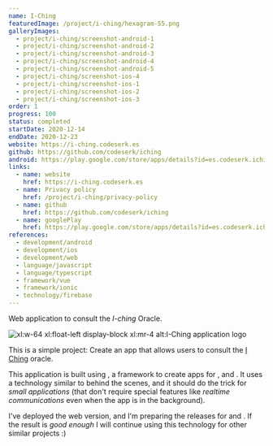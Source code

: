 ```yaml
---
name: I-Ching
featuredImage: /project/i-ching/hexagram-55.png
galleryImages:
  - project/i-ching/screenshot-android-1
  - project/i-ching/screenshot-android-2
  - project/i-ching/screenshot-android-3
  - project/i-ching/screenshot-android-4
  - project/i-ching/screenshot-android-5
  - project/i-ching/screenshot-ios-4
  - project/i-ching/screenshot-ios-1
  - project/i-ching/screenshot-ios-2
  - project/i-ching/screenshot-ios-3
order: 1
progress: 100
status: completed
startDate: 2020-12-14
endDate: 2020-12-23
website: https://i-ching.codeserk.es
github: https://github.com/codeserk/iching
android: https://play.google.com/store/apps/details?id=es.codeserk.iching
links:
  - name: website
    href: https://i-ching.codeserk.es
  - name: Privacy policy
    href: /project/i-ching/privacy-policy
  - name: github
    href: https://github.com/codeserk/iching
  - name: googlePlay
    href: https://play.google.com/store/apps/details?id=es.codeserk.iching
references:
  - development/android
  - development/ios
  - development/web
  - language/javascript
  - language/typescript
  - framework/vue
  - framework/ionic
  - technology/firebase
---
```


Web application to consult the _I-ching_ Oracle.

![xl:w-64 xl:float-left display-block xl:mr-4 alt:I-Ching application logo](/project/i-ching/logo.png)

This is a simple project: Create an app that allows users to consult the [I Ching](https://en.wikipedia.org/wiki/I_Ching) oracle.

This application is built using [](framework/ionic), a framework to create apps for [](development/android), [](development/ios) and [](development/web). It uses a technology similar to [](technology/phonegap) behind the scenes, and it should do the trick for _small applications_ (that don't require special features like _realtime communications_ even when the app is in the background).

I've deployed the web version, and I'm preparing the releases for [](development/android) and [](development/ios). If the result is _good enough_ I will continue using this technology for other similar projects :)
